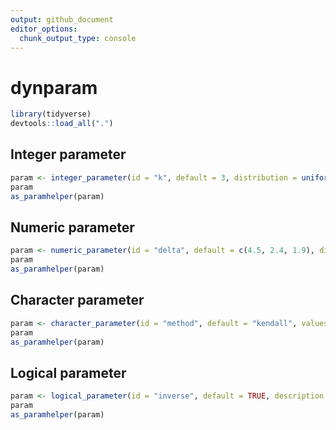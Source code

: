 ```yaml
---
output: github_document
editor_options: 
  chunk_output_type: console
---
```


<!-- README.md is generated from README.Rmd. Please edit that file -->

# dynparam

```r
library(tidyverse)
devtools::load_all(".")
```

## Integer parameter
```r
param <- integer_parameter(id = "k", default = 3, distribution = uniform(2, 10), description = "Number of clusters")
param
as_paramhelper(param)
```

## Numeric parameter
```r
param <- numeric_parameter(id = "delta", default = c(4.5, 2.4, 1.9), distribution = normal(5, 1), description = "Multiplying factors", length = 3)
param
as_paramhelper(param)
```

## Character parameter
```r
param <- character_parameter(id = "method", default = "kendall", values = set("kendall", "spearman", "pearson"), description = "Correlation method")
param
as_paramhelper(param)
```

## Logical parameter
```r
param <- logical_parameter(id = "inverse", default = TRUE, description = "Inversion parameter")
param
as_paramhelper(param)

```
